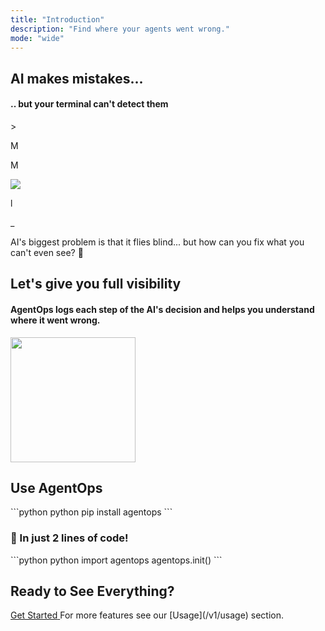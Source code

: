 ```yaml
---
title: "Introduction"
description: "Find where your agents went wrong."
mode: "wide"
---
```



## AI makes mistakes...
#### .. but your terminal can't detect them

<div className='terminal-border'>
  <div className='terminal-container'>
		<div className='cursor-bar'>
			<p>></p><p className="empty-space">M</p><span id="python-terminal"></span><p id="toggle-empty-space" className="off">M</p><img id="inline-code-img" src="https://github.com/AgentOps-AI/agentops/blob/3c03341f5129f9f494ca64ed4e8d03b9a0575db4/docs/images/docs-icons/chat.png?raw=true"/><p id="barely-space" className="off">l</p><span id="terminal-command"></span><p id="cursor">_</p>
		</div>
		<div id='terminal-content'>
		</div>
  </div>
</div>

AI's biggest problem is that it flies blind... but how can you fix what you can't even see? 👀

## Let's give you full visibility
#### AgentOps logs each step of the AI's decision and helps you understand where it went wrong.

<Frame type="glass" caption="LLM Call Analytics Stream">
  <img height="200" src="https://github.com/AgentOps-AI/agentops/blob/c1d3903113679fbc794ae699593f5756c55599d1/docs/v1/img/chart-waterfall.png?raw=true" />
</Frame>

## Use AgentOps

<span className="animated-code">
<CodeGroup>
	```python python
	pip install agentops
	```
</CodeGroup>
</span>

### 🤯 In just 2 lines of code!

<span className="animated-code api-key-container">
	<CodeGroup>
		```python python
		import agentops
		agentops.init(<INSERT YOUR API KEY HERE>)
		```
	</CodeGroup>
</span>

<GithubStars />

## Ready to See Everything?
<DiscordCTA />

<a href="/v1/quickstart" class="heartbeat-button">
  <span>Get Started</span>
</a>

<Tip>
	For more features see our [Usage](/v1/usage) section.
</Tip>

<script type="module" src="/scripts/github_stars.js"></script>
<script type="module" src="/scripts/link_to_api_button.js"></script>
<script type="module" src="/scripts/scroll-img-fadein-animation.js"></script>
<script type="module" src="/scripts/button_heartbeat_animation.js"></script>
<script type="css" src="/styles/styles.css"></script>